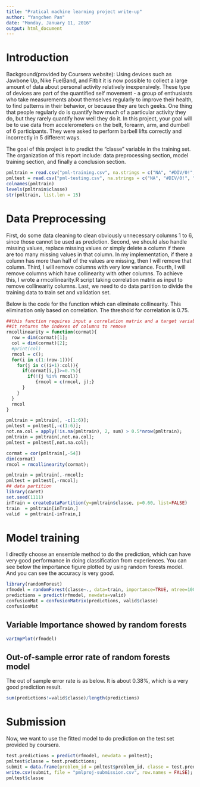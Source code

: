 ```yaml
---
title: "Pratical machine learning project write-up"
author: "Yangchen Pan"
date: "Monday, January 11, 2016"
output: html_document
---
```


# Introduction

Background(provided by Coursera website): Using devices such as Jawbone Up, Nike FuelBand, and Fitbit it is now possible to collect a large amount of data about personal activity relatively inexpensively. These type of devices are part of the quantified self movement - a group of enthusiasts who take measurements about themselves regularly to improve their health, to find patterns in their behavior, or because they are tech geeks. One thing that people regularly do is quantify how much of a particular activity they do, but they rarely quantify how well they do it. In this project, your goal will be to use data from accelerometers on the belt, forearm, arm, and dumbell of 6 participants. They were asked to perform barbell lifts correctly and incorrectly in 5 different ways. 

The goal of this project is to predict the "classe" variable in the training set. The organization of this report include: data preprocessing section, model training section, and finally a conclusion section.

```r
pmltrain = read.csv("pml-training.csv", na.strings = c("NA", "#DIV/0!", ""));
pmltest = read.csv("pml-testing.csv", na.strings = c("NA", "#DIV/0!", ""));
colnames(pmltrain)
levels(pmltrain$classe)
str(pmltrain, list.len = 15)
```

# Data Preprocessing

First, do some data cleaning to clean obviously unnecessary columns 1 to 6, since those cannot be used as prediction. Second, we should also handle missing values, replace missing values or simply delete a column if there are too many missing values in that column. In my implementation, if there a column has more than half of the values are missing, then I will remove that column. Third, I will remove columns with very low variance. Fourth, I will remove columns which have collinearity with other columns. To achieve this, I wrote a rmcollinearity.R script taking correlation matrix as input to remove collinearity columns. Last, we need to do data partition to divide the training data to train set and validation set.

Below is the code for the function which can eliminate collinearity. This elimination only based on correlation. The threshold for correlation is 0.75.

```r
##this function requires input a correlation matrix and a target variable
##it returns the indexes of columns to remove
rmcollinearity = function(cormat){
  row = dim(cormat)[1];
  col = dim(cormat)[2];
  #print(col)
  rmcol = c();
  for(i in c(1:(row-1))){
    for(j in c((i+1):col)){
      if(cormat[i,j]>=0.75){
        if(!(j %in% rmcol))
           {rmcol = c(rmcol, j);}
      }
    }
  }
  rmcol
}
```


```r
pmltrain = pmltrain[, -c(1:6)];
pmltest = pmltest[,-c(1:6)];
not.na.col = apply(!is.na(pmltrain), 2, sum) > 0.5*nrow(pmltrain);
pmltrain = pmltrain[,not.na.col];
pmltest = pmltest[,not.na.col];

cormat = cor(pmltrain[,-54])
dim(cormat)
rmcol = rmcollinearity(cormat);

pmltrain = pmltrain[,-rmcol];
pmltest = pmltest[,-rmcol];
## data partition
library(caret)
set.seed(1111)
inTrain = createDataPartition(y=pmltrain$classe, p=0.60, list=FALSE)
train  = pmltrain[inTrain,]
valid  = pmltrain[-inTrain,]
```

# Model training

I directly choose an ensemble method to do the prediction, which can have very good performance in doing classification from experiences. You can see below the importance figure plotted by using random forests model. And you can see the accuracy is very good.

```r
library(randomForest)
rfmodel = randomForest(classe~., data=train, importance=TRUE, ntree=100)
predictions = predict(rfmodel, newdata=valid)
confusionMat = confusionMatrix(predictions, valid$classe)
confusionMat
```

## Variable Importance showed by random forests

```r
varImpPlot(rfmodel)
```

## Out-of-sample error rate of random forests model

The out of sample error rate is as below. It is about 0.38%, which is a very good prediction result.

```r
sum(predictions!=valid$classe)/length(predictions)
```

# Submission

Now, we want to use the fitted model to do prediction on the test set provided by coursera.

```r
test.predictions = predict(rfmodel, newdata = pmltest);
pmltest$classe = test.predictions;
submit = data.frame(problem_id = pmltest$problem_id, classe = test.predictions);
write.csv(submit, file = "pmlproj-submission.csv", row.names = FALSE);
pmltest$classe
```

